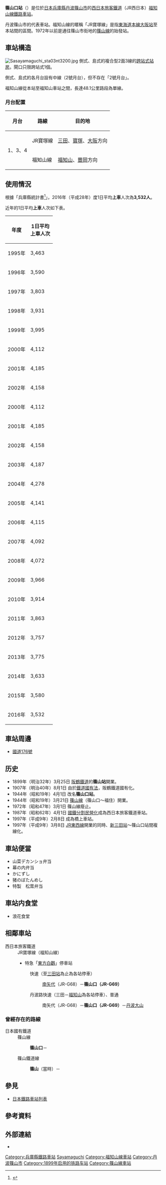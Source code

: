 {{NoteTA|1 = zh:篠山口站; zh-cn:篠山口站; zh-tw:篠山口車站; zh-hk:篠山口站; }}
{{日本車站資訊
|公司色       = #0072bc
|文字色     =
|站名       = 篠山口站
|圖片       = Sasayamaguchi west 01.JPG
|pxl       =
|圖片說明   = 西口
|日文原名   = 篠山口
|平假名   = ささやまぐち
|羅馬拼音   = Sasayamaguchi
|副站名     =
|電報略號   = サク
|所在地     = {{JPN}}[[兵庫縣|兵庫縣]][[丹波篠山市|丹波篠山市]]大澤字高伏之坪165番3號
|車站構造     = [[地面車站|地面車站]]（[[跨站式站房|跨站式站房]]）
|月台配置     = 2面3線
|啟用年月日 = 1899年（[[明治|明治]]32年）3月25日
|廢站年月日 =
|乘客人數   = 3,633
|上下車人次   =
|統計年度   = 2014年
|轉車       =
|備註       = 直營站（管理站）<br />設有[[綠窗口|綠窗口]]
|全寬備註   = * 原稱「篠山站」，1944年改為現稱。<br />** 另為[[篠山線|篠山線]]（1972年廢除）
|adjacent = {{Adjacent stations|system=西日本旅客鐵道近畿地域路線|line=KG JR寶塚線|left=南矢代|right=丹波大山|note-left=JR-G68<br />2.3km|note-mid='''JR-G69'''<br />距離[[尼崎站_(JR西日本)|尼崎]]58.4km<br />距離[[大阪站|大阪]]66.1km|note-right=2.3km
}}
}}
{{日本車站資訊
|公司色 = #ccc
|文字色 = #000
|站名 = 篠山口站
|圖片 =
|圖片說明 =
|日文原名 = 篠山口
|平假名 = ささやまぐち
|羅馬拼音 = Sasayamaguchi
|車站編號 = 
|前一站 =
|前一站距離 =
|後一站距離 = 5.0
|後一站 = {{link-ja|篠山站|篠山駅|篠山}}
|電報番號 = サク
|所屬公司 = [[日本國有鐵道|日本國有鐵道]]（國鐵）
|所屬路線 = 篠山線
|距離 = 0.0
|起點站 = 篠山口
|所在地 = 
|啟用年月日 = 1944年（[[明治|明治]]25年）3月21日
|廢站年月日 = 1972年（[[昭和|昭和]]47年）3月1日<ref name="zeneki"/>
|乘客人數   = 
|統計年度   = 
|轉車       = 
|備註       = 路線廢除。
}}
'''篠山口站'''（{{jpn|j=篠山口駅|hg=ささやまぐちえき|rm=Sasayamaguchi eki|f=y}}）是位於[[日本|日本]][[兵庫縣|兵庫縣]][[丹波篠山市|丹波篠山市]]的[[西日本旅客鐵道|西日本旅客鐵道]]（JR西日本）[[福知山線|福知山線]][[鐵路車站|鐵路車站]]。

丹波篠山市的代表車站。福知山線的暱稱「JR寶塚線」是指[[東海道本線|東海道本線]][[大阪站|大阪站]]至本站間的區間。1972年以前是通往篠山市街地的[[篠山線|篠山線]]的始發站。

== 車站構造 ==
[[File:Sasayamaguchi_sta03nt3200.jpg|thumb]]
側式、島式的複合型2面3線的[[跨站式站房|跨站式站房]]。閘口只限跨站式1個。

側式、島式的各月台設有中線（2號月台），但不存在「2號月台」。

福知山線從本站至福知山車站之間，長達48.1公里路段為單線。

=== 月台配置 ===
{| class="wikitable" rules="rows"
!月台<!-- 事業者側による呼称 --->!!路線!!目的地
|-
! rowspan=2 |1、3、4
| '''{{JR西路線記號|K|G}}''' JR寶塚線
| [[三田站_(兵庫縣)|三田]]、[[寶塚站|寶塚]]、[[大阪站|大阪]]方向
|-
| '''{{JR西路線記號|K|G}}''' 福知山線
| [[福知山站|福知山]]、[[豐岡站_(兵庫縣)|豐岡]]方向
|}

== 使用情況 ==
根據「兵庫縣統計書<ref>{{Cite web |url=http://web.pref.hyogo.jp/ac08/ac08_1_000000124.html |title=兵庫県統計書 |access-date=2020-06-25 |archive-date=2016-08-16 |archive-url=https://web.archive.org/web/20160816053217/http://web.pref.hyogo.jp/ac08/ac08_1_000000124.html |dead-url=no }}</ref>」，2016年（平成28年）度1日平均'''上車'''人次為'''3,532人'''。

近年的1日平均'''上車'''人次如下表。
{| class="wikitable" style="text-align:right;"
|-
! 年度 !! 1日平均<br/>上車人次
|-
| 1995年 || 3,463
|-
| 1996年 || 3,590
|-
| 1997年 || 3,803
|-
| 1998年 || 3,931
|-
| 1999年 || 3,995
|-
| 2000年 || 4,112
|-
| 2001年 || 4,185
|-
| 2002年 || 4,158
|-
| 2000年 || 4,112
|-
| 2001年 || 4,185
|-
| 2002年 || 4,158
|-
| 2003年 || 4,187
|-
| 2004年 || 4,278
|-
| 2005年 || 4,141
|-
| 2006年 || 4,115
|-
| 2007年 || 4,092
|-
| 2008年 || 4,072
|-
| 2009年 || 3,966
|-
| 2010年 || 3,914
|-
| 2011年 || 3,863
|-
| 2012年 || 3,757
|-
| 2013年 || 3,775
|-
| 2014年 || 3,633
|-
| 2015年 || 3,580
|-
| 2016年 || 3,532
|}

== 車站周邊 ==
* [[國道176號|國道176號]]

== 历史 ==
* 1899年（明治32年）3月25日 [[阪鶴鐵道|阪鶴鐵道]]的'''篠山站'''開業。
* 1907年（明治40年）8月1日 由於[[鐵道國有法|鐵道國有法]]，阪鶴鐵道國有化。
* 1944年（昭和19年）4月1日 改名'''篠山口站'''。
* 1944年（昭和19年）3月21日 [[篠山線|篠山線]]（篠山口～福住）開業。
* 1972年（昭和47年）3月1日 篠山線廢止。
* 1987年（昭和62年）4月1日 [[國鐵分割民營化|國鐵分割民營化]]成為西日本旅客鐵道車站。
* 1997年（平成9年）2月8日 成為橋上車站。
* 1997年（平成9年）3月8日 [[JR東西線|JR東西線]]開業的同時、[[新三田站|新三田站]]～篠山口站間複線化。

== 車站便當 ==
* 山菜デカンショ弁当
* 幕の内弁当
* かにずし
* 猪のぼたんめし
* 特製　松茸弁当

== 車站内食堂 ==
* 浪花食堂

== 相鄰車站 ==
; 西日本旅客鐵道
: '''{{JR西路線記號|K|G}}''' JR寶塚線（福知山線）
:* 特急「[[東方白鸛號列車|東方白鸛]]」停車站
:: {{Color|#ff6600|■}}快速（至[[三田站_(兵庫縣)|三田站]]為止為各站停車）
::: [[南矢代站|南矢代]]（JR-G68）－'''篠山口（JR-G69）'''
:: {{Color|#ff6600|■}}丹波路快速（三田－[[福知山站|福知山]]為各站停車）、{{Color|#999|■}}普通
::: 南矢代（JR-G68）－'''篠山口（JR-G69）'''－[[丹波大山站|丹波大山]]

=== 曾經存在的路線 ===
; 日本國有鐵道
: 篠山線
:: '''篠山口'''－{{link-ja|篠山站|篠山駅|篠山}}
; {{link-ja|篠山鐵道|篠山鉄道}}
: 篠山鐵道線
:: '''篠山'''（當時）－{{link-ja|東吹站|東吹駅|東吹}}

== 參見 ==
* [[日本鐵路車站列表|日本鐵路車站列表]]
== 參考資料 ==
{{Reflist}}

== 外部連結 ==
* {{外部連結/JR西日本車站|0630307|篠山口}}
{{Commonscat|Sasayamaguchi Station}}

{{福知山線}}
{{篠山線}}
{{DEFAULTSORT:Sasayamaguchi}}
[[Category:兵庫縣鐵路車站|Category:兵庫縣鐵路車站]]
[[Category:日本鐵路車站_Sa|Sayamaguchi]]
[[Category:福知山線車站|Category:福知山線車站]]
[[Category:丹波篠山市|Category:丹波篠山市]]
[[Category:1899年启用的铁路车站|Category:1899年启用的铁路车站]]
[[Category:篠山線車站|Category:篠山線車站]]
